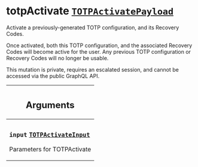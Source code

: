 <!--
  _____   ____    _   _  ____ _______   ______ _____ _____ _______
  |  __  / __   |  | |/ __ __   __| |  ____|  __ _   _|__   __|
  | |  | | |  | | |  | | |  | | | |    | |__  | |  | || |    | |
  | |  | | |  | | | . ` | |  | | | |    |  __| | |  | || |    | |
  | |__| | |__| | | |  | |__| | | |    | |____| |__| || |_   | |
  |_____/ ____/  |_| _|____/  |_|    |______|_____/_____|  |_|
  This file is auto-generated by script/generate_graphql_api_content.sh,
  please build the schema.json by running `rails api:graph:export`
  with https://github.com/buildkite/buildkite/,
  replace the content in data/graphql_data_schema.json
  and run the generation script `./scripts/generate-graphql-api-content.sh`.
-->
<!-- vale off -->

<h1 class="has-pills" data-algolia-exclude>
  totpActivate
  <a href="/docs/apis/graphql/schemas/object/totpactivatepayload" class="pill pill--object pill--normal-case pill--large" title="Go to OBJECT TOTPActivatePayload"><code>TOTPActivatePayload</code></a>

</h1>
<!-- vale on -->

<p>
  Activate a previously-generated TOTP configuration, and its Recovery Codes.
</p>
<p>
  Once activated, both this TOTP configuration, and the associated Recovery
  Codes will become active for the user. Any previous TOTP configuration or
  Recovery Codes will no longer be usable.
</p>
<p>
  This mutation is private, requires an escalated session, and cannot be
  accessed via the public GraphQL API.
</p>

<table class="responsive-table responsive-table--single-column-rows">
  <thead>
    <th>
      <h2 data-algolia-exclude>Arguments</h2>
    </th>
  </thead>
  <tbody>
    <tr>
      <td>
        <h3 class="is-small has-pills">
          <code>input</code>
          <a
            href="/docs/apis/graphql/schemas/input_object/totpactivateinput"
            class="pill pill--input_object pill--normal-case pill--medium"
            title="Go to INPUT_OBJECT TOTPActivateInput"
          >
            <code>TOTPActivateInput</code>
          </a>
        </h3>
        <p>Parameters for TOTPActivate</p>
      </td>
    </tr>
  </tbody>
</table>
